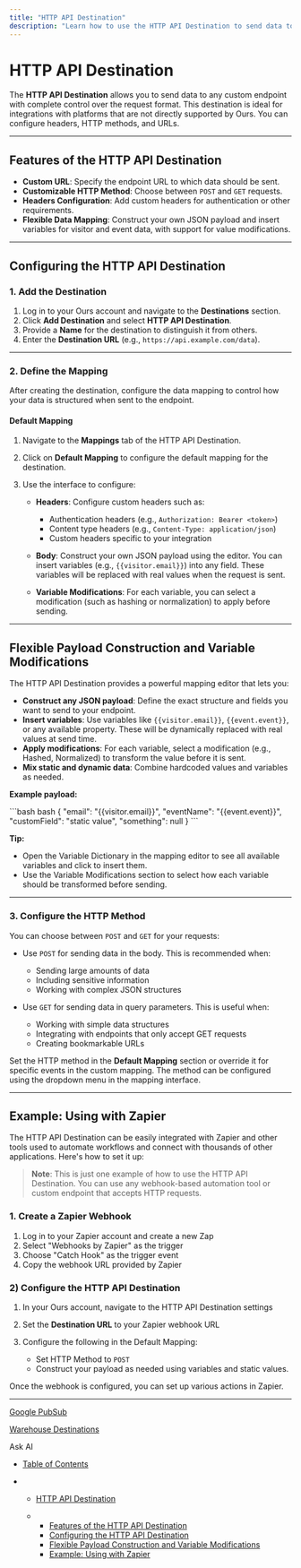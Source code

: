 ```yaml
---
title: "HTTP API Destination"
description: "Learn how to use the HTTP API Destination to send data to custom endpoints, enabling advanced configurations for HIPAA-compliant integrations."
---
```


# HTTP API Destination

The **HTTP API Destination** allows you to send data to any custom endpoint with complete control over the request format. This destination is ideal for integrations with platforms that are not directly supported by Ours. You can configure headers, HTTP methods, and URLs.

***

## Features of the HTTP API Destination

* **Custom URL**: Specify the endpoint URL to which data should be sent.
* **Customizable HTTP Method**: Choose between `POST` and `GET` requests.
* **Headers Configuration**: Add custom headers for authentication or other requirements.
* **Flexible Data Mapping**: Construct your own JSON payload and insert variables for visitor and event data, with support for value modifications.

***

## Configuring the HTTP API Destination

### 1. Add the Destination

1. Log in to your Ours account and navigate to the **Destinations** section.
2. Click **Add Destination** and select **HTTP API Destination**.
3. Provide a **Name** for the destination to distinguish it from others.
4. Enter the **Destination URL** (e.g., `https://api.example.com/data`).

***

### 2. Define the Mapping

After creating the destination, configure the data mapping to control how your data is structured when sent to the endpoint.

#### Default Mapping

1. Navigate to the **Mappings** tab of the HTTP API Destination.

2. Click on **Default Mapping** to configure the default mapping for the destination.

3. Use the interface to configure:

   * **Headers**: Configure custom headers such as:

     * Authentication headers (e.g., `Authorization: Bearer <token>`)
     * Content type headers (e.g., `Content-Type: application/json`)
     * Custom headers specific to your integration

   * **Body**: Construct your own JSON payload using the editor. You can insert variables (e.g., `{{visitor.email}}`) into any field. These variables will be replaced with real values when the request is sent.

   * **Variable Modifications**: For each variable, you can select a modification (such as hashing or normalization) to apply before sending.

***

## Flexible Payload Construction and Variable Modifications

The HTTP API Destination provides a powerful mapping editor that lets you:

* **Construct any JSON payload**: Define the exact structure and fields you want to send to your endpoint.
* **Insert variables**: Use variables like `{{visitor.email}}`, `{{event.event}}`, or any available property. These will be dynamically replaced with real values at send time.
* **Apply modifications**: For each variable, select a modification (e.g., Hashed, Normalized) to transform the value before it is sent.
* **Mix static and dynamic data**: Combine hardcoded values and variables as needed.

**Example payload:**

<CodeGroup>
  ```bash bash
  {
    "email": "{{visitor.email}}",
    "eventName": "{{event.event}}",
    "customField": "static value",
    "something": null
  }
  ```
</CodeGroup>

**Tip:**

* Open the Variable Dictionary in the mapping editor to see all available variables and click to insert them.
* Use the Variable Modifications section to select how each variable should be transformed before sending.

***

### 3. Configure the HTTP Method

You can choose between `POST` and `GET` for your requests:

* Use `POST` for sending data in the body. This is recommended when:

  * Sending large amounts of data
  * Including sensitive information
  * Working with complex JSON structures

* Use `GET` for sending data in query parameters. This is useful when:

  * Working with simple data structures
  * Integrating with endpoints that only accept GET requests
  * Creating bookmarkable URLs

Set the HTTP method in the **Default Mapping** section or override it for specific events in the custom mapping. The method can be configured using the dropdown menu in the mapping interface.

***

## Example: Using with Zapier

The HTTP API Destination can be easily integrated with Zapier and other tools used to automate workflows and connect with thousands of other applications. Here's how to set it up:

> **Note**: This is just one example of how to use the HTTP API Destination. You can use any webhook-based automation tool or custom endpoint that accepts HTTP requests.

### 1. Create a Zapier Webhook

1. Log in to your Zapier account and create a new Zap
2. Select "Webhooks by Zapier" as the trigger
3. Choose "Catch Hook" as the trigger event
4. Copy the webhook URL provided by Zapier

### 2) Configure the HTTP API Destination

1. In your Ours account, navigate to the HTTP API Destination settings

2. Set the **Destination URL** to your Zapier webhook URL

3. Configure the following in the Default Mapping:

   * Set HTTP Method to `POST`
   * Construct your payload as needed using variables and static values.

Once the webhook is configured, you can set up various actions in Zapier.

***

[Google PubSub](/docs/google-pubsub)

[Warehouse Destinations](/docs/warehouse-destinations)

Ask AI

* [Table of Contents](#)

* * [HTTP API Destination](#http-api-destination)

  * * [Features of the HTTP API Destination](#features-of-the-http-api-destination)
    * [Configuring the HTTP API Destination](#configuring-the-http-api-destination)
    * [Flexible Payload Construction and Variable Modifications](#flexible-payload-construction-and-variable-modifications)
    * [Example: Using with Zapier](#example-using-with-zapier)
